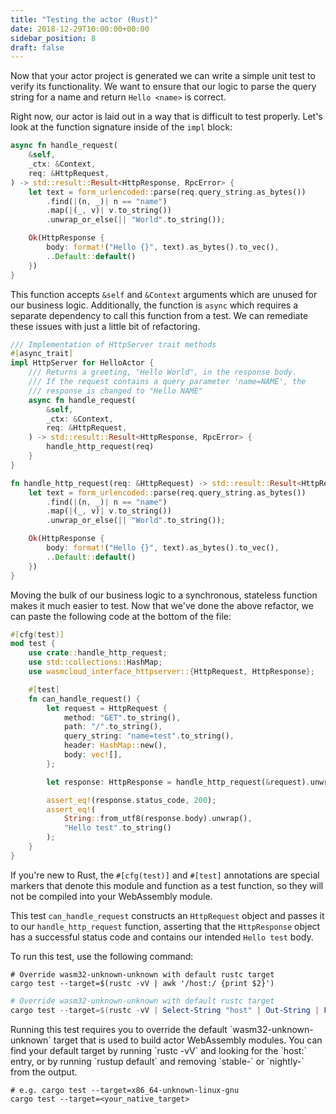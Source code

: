 ```yaml
---
title: "Testing the actor (Rust)"
date: 2018-12-29T10:00:00+00:00
sidebar_position: 8
draft: false
---
```



Now that your actor project is generated we can write a simple unit test to verify its functionality. We want to ensure that our logic to parse the query string for a name and return `Hello <name>` is correct.

Right now, our actor is laid out in a way that is difficult to test properly. Let's look at the function signature inside of the `impl` block:

```rust
async fn handle_request(
    &self,
    _ctx: &Context,
    req: &HttpRequest,
) -> std::result::Result<HttpResponse, RpcError> {
    let text = form_urlencoded::parse(req.query_string.as_bytes())
        .find(|(n, _)| n == "name")
        .map(|(_, v)| v.to_string())
        .unwrap_or_else(|| "World".to_string());

    Ok(HttpResponse {
        body: format!("Hello {}", text).as_bytes().to_vec(),
        ..Default::default()
    })
}
```

This function accepts `&self` and `&Context` arguments which are unused for our business logic. Additionally, the function is `async` which requires a separate dependency to call this function from a test. We can remediate these issues with just a little bit of refactoring.

```rust
/// Implementation of HttpServer trait methods
#[async_trait]
impl HttpServer for HelloActor {
    /// Returns a greeting, "Hello World", in the response body.
    /// If the request contains a query parameter 'name=NAME', the
    /// response is changed to "Hello NAME"
    async fn handle_request(
        &self,
        _ctx: &Context,
        req: &HttpRequest,
    ) -> std::result::Result<HttpResponse, RpcError> {
        handle_http_request(req)
    }
}

fn handle_http_request(req: &HttpRequest) -> std::result::Result<HttpResponse, RpcError> {
    let text = form_urlencoded::parse(req.query_string.as_bytes())
        .find(|(n, _)| n == "name")
        .map(|(_, v)| v.to_string())
        .unwrap_or_else(|| "World".to_string());

    Ok(HttpResponse {
        body: format!("Hello {}", text).as_bytes().to_vec(),
        ..Default::default()
    })
}
```

Moving the bulk of our business logic to a synchronous, stateless function makes it much easier to test. Now that we've done the above refactor, we can paste the following code at the bottom of the file:

```rust
#[cfg(test)]
mod test {
    use crate::handle_http_request;
    use std::collections::HashMap;
    use wasmcloud_interface_httpserver::{HttpRequest, HttpResponse};

    #[test]
    fn can_handle_request() {
        let request = HttpRequest {
            method: "GET".to_string(),
            path: "/".to_string(),
            query_string: "name=test".to_string(),
            header: HashMap::new(),
            body: vec![],
        };

        let response: HttpResponse = handle_http_request(&request).unwrap();

        assert_eq!(response.status_code, 200);
        assert_eq!(
            String::from_utf8(response.body).unwrap(),
            "Hello test".to_string()
        );
    }
}
```

If you're new to Rust, the `#[cfg(test)]` and `#[test]` annotations are special markers that denote this module and function as a test function, so they will not be compiled into your WebAssembly module.

This test `can_handle_request` constructs an `HttpRequest` object and passes it to our `handle_http_request` function, asserting that the `HttpResponse` object has a successful status code and contains our intended `Hello test` body.

To run this test, use the following command:

<Tabs>
  <TabItem value="unix" label="Unix" default>

```shell
# Override wasm32-unknown-unknown with default rustc target
cargo test --target=$(rustc -vV | awk '/host:/ {print $2}')
```

  </TabItem>
  <TabItem value="windows" label="Windows" default>

```powershell
# Override wasm32-unknown-unknown with default rustc target
cargo test --target=$(rustc -vV | Select-String "host" | Out-String | ForEach-Object { $_.Split(':')[1] })
```

  </TabItem>
  <TabItem value="other" label="Other" default>
Running this test requires you to override the default `wasm32-unknown-unknown` target that is used to build actor WebAssembly modules. You can find your default target by running `rustc -vV` and looking for the `host:` entry, or by running `rustup default` and removing `stable-` or `nightly-` from the output.

```shell
# e.g. cargo test --target=x86_64-unknown-linux-gnu
cargo test --target=<your_native_target>
```

  </TabItem>
</Tabs>
